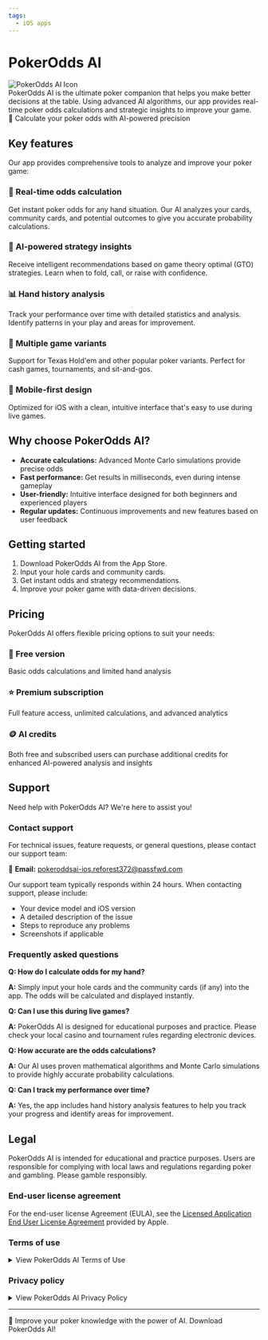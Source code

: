 ```yaml
---
tags: 
  - iOS apps
---
```


# PokerOdds AI

<div style={{float: 'right', margin: '0 0 20px 40px', maxWidth: '100px', minWidth: '80px', clear: 'both'}}>
  <img src="/img/pokerodds-ai-app-icon.png" alt="PokerOdds AI Icon" style={{width: '100%', height: 'auto'}} />
</div>

<div style={{marginRight: '130px'}}>
PokerOdds AI is the ultimate poker companion that helps you make better decisions at the table. Using advanced AI algorithms, our app provides real-time poker odds calculations and strategic insights to improve your game.
</div>

<div style={{
  background: 'linear-gradient(135deg, #0A4D0A 0%, #0F6D0F 100%)',
  color: 'white',
  borderRadius: '8px',
  fontSize: '1.2em',
  fontWeight: 'bold',
  margin: '30px 0',
  boxShadow: '0 4px 8px rgba(0,0,0,0.1)',
  textAlign: 'center',
  lineHeight: '100px',
  height: '100px',
  clear: 'both'
}}>
  🎯 Calculate your poker odds with AI-powered precision
</div>

## Key features

Our app provides comprehensive tools to analyze and improve your poker game:

<div className="row">
  <div className="col col--6 margin-bottom--lg">
    <div className="card" style={{height: '200px'}}>
      <div className="card__body">
        <h3>🎯 Real-time odds calculation</h3>
        <p>Get instant poker odds for any hand situation. Our AI analyzes your cards, community cards, and potential outcomes to give you accurate probability calculations.</p>
      </div>
    </div>
  </div>
  <div className="col col--6 margin-bottom--lg">
    <div className="card" style={{height: '200px'}}>
      <div className="card__body">
        <h3>🧠 AI-powered strategy insights</h3>
        <p>Receive intelligent recommendations based on game theory optimal (GTO) strategies. Learn when to fold, call, or raise with confidence.</p>
      </div>
    </div>
  </div>
  <div className="col col--6 margin-bottom--lg">
    <div className="card" style={{height: '200px'}}>
      <div className="card__body">
        <h3>📊 Hand history analysis</h3>
        <p>Track your performance over time with detailed statistics and analysis. Identify patterns in your play and areas for improvement.</p>
      </div>
    </div>
  </div>
  <div className="col col--6 margin-bottom--lg">
    <div className="card" style={{height: '200px'}}>
      <div className="card__body">
        <h3>🎲 Multiple game variants</h3>
        <p>Support for Texas Hold'em and other popular poker variants. Perfect for cash games, tournaments, and sit-and-gos.</p>
      </div>
    </div>
  </div>
  <div className="col col--12 margin-bottom--lg">
    <div className="card" style={{height: '120px'}}>
      <div className="card__body">
        <h3>📱 Mobile-first design</h3>
        <p>Optimized for iOS with a clean, intuitive interface that's easy to use during live games.</p>
      </div>
    </div>
  </div>
</div>

## Why choose PokerOdds AI?

- **Accurate calculations:** Advanced Monte Carlo simulations provide precise odds
- **Fast performance:** Get results in milliseconds, even during intense gameplay
- **User-friendly:** Intuitive interface designed for both beginners and experienced players
- **Regular updates:** Continuous improvements and new features based on user feedback

## Getting started

1. Download PokerOdds AI from the App Store.
2. Input your hole cards and community cards.
3. Get instant odds and strategy recommendations.
4. Improve your poker game with data-driven decisions.

## Pricing

PokerOdds AI offers flexible pricing options to suit your needs:

<div className="row">
  <div className="col col--4 margin-bottom--lg">
    <div className="card" style={{height: '240px'}}>
      <div className="card__body">
        <h3>💚 Free version</h3>
        <p>Basic odds calculations and limited hand analysis</p>
      </div>
    </div>
  </div>
  <div className="col col--4 margin-bottom--lg">
    <div className="card" style={{height: '240px'}}>
      <div className="card__body">
        <h3>⭐ Premium subscription</h3>
        <p>Full feature access, unlimited calculations, and advanced analytics</p>
      </div>
    </div>
  </div>
  <div className="col col--4 margin-bottom--lg">
    <div className="card" style={{height: '240px'}}>
      <div className="card__body">
        <h3>🪙 AI credits</h3>
        <p>Both free and subscribed users can purchase additional credits for enhanced AI-powered analysis and insights</p>
      </div>
    </div>
  </div>
</div>

## Support

Need help with PokerOdds AI? We're here to assist you!

### Contact support

For technical issues, feature requests, or general questions, please contact our support team:

📧 **Email:** [pokeroddsai-ios.reforest372@passfwd.com](mailto:pokeroddsai-ios.reforest372@passfwd.com)

Our support team typically responds within 24 hours. When contacting support, please include:

- Your device model and iOS version
- A detailed description of the issue
- Steps to reproduce any problems
- Screenshots if applicable

### Frequently asked questions

**Q: How do I calculate odds for my hand?**

**A:** Simply input your hole cards and the community cards (if any) into the app. The odds will be calculated and displayed instantly.

**Q: Can I use this during live games?**

**A:** PokerOdds AI is designed for educational purposes and practice. Please check your local casino and tournament rules regarding electronic devices.

**Q: How accurate are the odds calculations?**

**A:** Our AI uses proven mathematical algorithms and Monte Carlo simulations to provide highly accurate probability calculations.

**Q: Can I track my performance over time?**

**A:** Yes, the app includes hand history analysis features to help you track your progress and identify areas for improvement.

## Legal

PokerOdds AI is intended for educational and practice purposes. Users are responsible for complying with local laws and regulations regarding poker and gambling. Please gamble responsibly.

### End-user license agreement

For the end-user license Agreement (EULA), see the [Licensed Application End User License Agreement](https://www.apple.com/legal/internet-services/itunes/dev/stdeula) provided by Apple.

### Terms of use

<details>
  <summary>View PokerOdds AI Terms of Use</summary>

**Last updated:** July 23, 2025

**1. Acceptance of terms**

By downloading, installing, or using the PokerOdds AI app ("the App"), you agree to be bound by these Terms of Use. If you do not agree to these terms, please do not use the App.

**2. App description**

The App is a poker odds calculator tool designed to help users calculate probabilities and odds for Texas Hold'em poker games. It is intended for educational and entertainment purposes only.

**3. Permitted use**

You may use the App for personal, non-commercial purposes. You agree not to use the App for any unlawful purpose or in any way that could damage, disable, overburden, or impair the App.

**4. Intellectual Property**

All content, features, and functionality of the App are owned by the developer and are protected by copyright, trademark, and other intellectual property laws.

**5. Disclaimer**

The App is provided "as is" without any warranties. The developer does not guarantee the accuracy of calculations and is not responsible for any decisions made based on the App's output.

**6. Limitation of liability**

The developer shall not be liable for any direct, indirect, incidental, special, or consequential damages arising from the use of the App.

**7. Privacy**

The App does not collect, store, or transmit personal information. All calculations are performed locally on your device.

**8. Purchases and refunds**

**Credit Purchases:**

All credit purchases are final and non-refundable. Credits purchased are added immediately to your account and can be used for AI-powered hand analysis.

**Premium Subscriptions:**

Premium subscriptions automatically renew unless auto-renew is turned off at least 24 hours before the end of the current period. Your account will be charged for renewal within 24 hours prior to the end of the current period. You can manage or cancel your subscription through your Apple ID account settings.

**Refund Policy:**

Refunds for subscriptions are subject to Apple's policies. To request a refund, contact Apple Support through your purchase history. Cancelling a subscription does not automatically generate a refund for the current period.

**9. Changes to terms**

These terms may be updated from time to time. Continued use of the App after changes constitutes acceptance of the new terms.

**10. Contact information**

For questions about these Terms of Use, please contact the developer through the App Store or via the contact option in the App settings.

</details>

### Privacy policy

<details>
<summary>View PokerOdds AI Privacy Policy</summary>

**Last updated:** July 23, 2025

#### 1. Information We Collect

PokerOdds AI is designed to protect your privacy. We collect minimal information necessary to provide and improve our services:

• **Usage Analytics:** We collect anonymous usage data through Firebase Analytics to understand how users interact with the app and improve performance.

• **Advertising Data:** We use Google AdMob to display advertisements, which may collect device and usage information for personalized ads.

• **Purchase Information:** Apple handles all purchase transactions. We only receive confirmation of successful purchases to unlock features.

#### 2. Information We DO NOT Collect

• **Personal Information:** We do not collect names, email addresses, phone numbers, or other personal identifiers.

• **Card Data:** All poker hand calculations are performed locally on your device. We never see or store your card combinations.

• **Location Data:** We do not access or collect your location information.

• **Contacts or Photos:** We do not access your contacts, photos, or other personal data on your device.

#### 3. How We Use Information

• **App Improvement:** Analytics help us identify bugs, optimize performance, and understand feature usage.

• **Personalized Advertising:** AdMob uses device information to show relevant advertisements (you can opt out in iOS Settings).

• **Feature Access:** Purchase confirmations unlock Premium features and credit purchases.

#### 4. Third-Party Services

We use the following third-party services that may collect information:

• **Firebase Analytics (Google):** Collects anonymous usage statistics

• **Google AdMob:** Displays advertisements and may collect device information

• **OpenAI API:** Processes AI analysis requests (no personal data included)

• **Claude API (Anthropic):** Processes AI analysis requests (no personal data included)

#### 5. Data Security

• **Local Processing:** All poker calculations and card data remain on your device

• **Secure Transmission:** All network communications use HTTPS encryption

• **No Account Required:** The app works without creating accounts or providing personal information

#### 6. Your Choices

• **Ad Tracking:** You can disable ad tracking in iOS Settings > Privacy & Security > Tracking

• **Analytics:** You can disable analytics in iOS Settings > Privacy & Security > Analytics & Improvements

• **Premium Subscription:** Subscribe to remove advertisements entirely

#### 7. Children's Privacy

Our app is not specifically directed to children under 13. We do not knowingly collect personal information from children under 13. If you believe a child has provided personal information, please contact us to have it removed.

#### 8. International Users

This app is available worldwide. Data processing may occur in the United States where our service providers operate. By using the app, you consent to the transfer and processing of your information in the United States.

#### 9. Changes to This Policy

We may update this Privacy Policy periodically. We will notify users of significant changes through app updates. Your continued use of the app constitutes acceptance of any changes.

#### 10. Contact Information

For questions about this Privacy Policy or our privacy practices, please contact the developer through the App Store or via the contact option in the App settings.

</details>

---

<div style={{
  background: 'linear-gradient(135deg, #0A4D0A 0%, #0F6D0F 100%)',
  color: 'white',
  borderRadius: '8px',
  fontSize: '1.1em',
  fontWeight: 'bold',
  margin: '20px 0',
  boxShadow: '0 4px 8px rgba(0,0,0,0.1)',
  textAlign: 'center',
  lineHeight: '100px',
  height: '100px'
}}>
  🚀 Improve your poker knowledge with the power of AI. Download PokerOdds AI!
</div>
